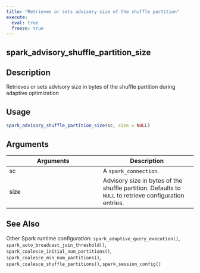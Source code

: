 ```yaml
---
title: "Retrieves or sets advisory size of the shuffle partition"
execute:
  eval: true
  freeze: true
---
```


## spark_advisory_shuffle_partition_size

## Description
Retrieves or sets advisory size in bytes of the shuffle partition during adaptive optimization


## Usage
```r
spark_advisory_shuffle_partition_size(sc, size = NULL)
```

## Arguments
|Arguments|Description|
|---|---|
| sc | A `spark_connection`. |
| size | Advisory size in bytes of the shuffle partition. Defaults to `NULL` to retrieve configuration entries. |







## See Also
Other Spark runtime configuration: `spark_adaptive_query_execution()`, `spark_auto_broadcast_join_threshold()`, `spark_coalesce_initial_num_partitions()`, `spark_coalesce_min_num_partitions()`, `spark_coalesce_shuffle_partitions()`, `spark_session_config()`

